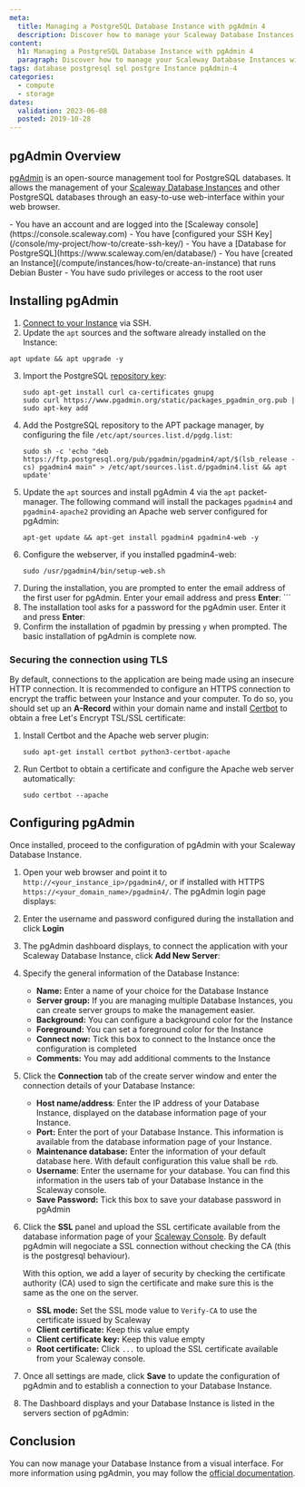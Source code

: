 ```yaml
---
meta:
  title: Managing a PostgreSQL Database Instance with pgAdmin 4
  description: Discover how to manage your Scaleway Database Instances with pgAdmin 4 from an easy-to-use web interface
content:
  h1: Managing a PostgreSQL Database Instance with pgAdmin 4
  paragraph: Discover how to manage your Scaleway Database Instances with pgAdmin 4 from an easy-to-use web interface
tags: database postgresql sql postgre Instance pqAdmin-4
categories:
  - compute
  - storage
dates:
  validation: 2023-06-08
  posted: 2019-10-28
---
```


## pgAdmin Overview

[pgAdmin](https://www.pgadmin.org/) is an open-source management tool for PostgreSQL databases. It allows the management of your [Scaleway Database Instances](https://www.scaleway.com/en/database/) and other PostgreSQL databases through an easy-to-use web-interface within your web browser.

<Macro id="iam-requirements" />

<Message type="requirement">
  - You have an account and are logged into the [Scaleway console](https://console.scaleway.com)
  - You have [configured your SSH Key](/console/my-project/how-to/create-ssh-key/)
  - You have a [Database for PostgreSQL](https://www.scaleway.com/en/database/)
  - You have [created an Instance](/compute/instances/how-to/create-an-instance) that runs Debian Buster
  - You have sudo privileges or access to the root user
</Message>


## Installing pgAdmin

1. [Connect to your Instance](/compute/instances/how-to/connect-to-instance/) via SSH.
2. Update the `apt` sources and the software already installed on the Instance:

  ```
  apt update && apt upgrade -y
  ```
3. Import the PostgreSQL [repository key](https://www.postgresql.org/media/keys/ACCC4CF8.asc):
    ```
    sudo apt-get install curl ca-certificates gnupg
    sudo curl https://www.pgadmin.org/static/packages_pgadmin_org.pub | sudo apt-key add
    ```
4. Add the PostgreSQL repository to the APT package manager, by configuring the file `/etc/apt/sources.list.d/pgdg.list`:
    ```
    sudo sh -c 'echo "deb https://ftp.postgresql.org/pub/pgadmin/pgadmin4/apt/$(lsb_release -cs) pgadmin4 main" > /etc/apt/sources.list.d/pgadmin4.list && apt update'
    ```
5. Update the `apt` sources and install pgAdmin 4 via the `apt` packet-manager. The following command will install the packages `pgadmin4` and `pgadmin4-apache2` providing an Apache web server configured for pgAdmin:
    ```
    apt-get update && apt-get install pgadmin4 pgadmin4-web -y
    ```
6. Configure the webserver, if you installed pgadmin4-web:
    ```
    sudo /usr/pgadmin4/bin/setup-web.sh
    ```
7. During the installation, you are prompted to enter the email address of the first user for pgAdmin. Enter your email address and press **Enter**:  ```
8. The installation tool asks for a password for the pgAdmin user. Enter it and press **Enter**:
9. Confirm the installation of pgadmin by pressing `y` when prompted. The basic installation of pgAdmin is complete now.

### Securing the connection using TLS

By default, connections to the application are being made using an insecure HTTP connection. It is recommended to configure an HTTPS connection to encrypt the traffic between your Instance and your computer. To do so, you should set up an **A-Record** within your domain name and install [Certbot](https://certbot.eff.org/) to obtain a free Let's Encrypt TSL/SSL certificate:

1. Install Certbot and the Apache web server plugin:
    ```
    sudo apt-get install certbot python3-certbot-apache
    ```
2. Run Certbot to obtain a certificate and configure the Apache web server automatically:
    ```
    sudo certbot --apache
    ```

## Configuring pgAdmin

Once installed, proceed to the configuration of pgAdmin with your Scaleway Database Instance.

1. Open your web browser and point it to `http://<your_instance_ip>/pgadmin4/`, or if installed with HTTPS `https://<your_domain_name>/pgadmin4/`. The pgAdmin login page displays:
    <Lightbox src="scaleway-pgadmin_login.webp" alt="" />
2. Enter the username and password configured during the installation and click **Login**
3. The pgAdmin dashboard displays, to connect the application with your Scaleway Database Instance, click **Add New Server**:
    <Lightbox src="scaleway-pgadmin_dashboard.webp" alt="" />
4. Specify the general information of the Database Instance:
    <Lightbox src="scaleway-pgadmin_create_general.webp" alt="" />

    * **Name:** Enter a name of your choice for the Database Instance
    * **Server group:** If you are managing multiple Database Instances, you can create server groups to make the management easier.
    * **Background:** You can configure a background color for the Instance
    * **Foreground:** You can set a foreground color for the Instance
    * **Connect now:** Tick this box to connect to the Instance once the configuration is completed
    * **Comments:** You may add additional comments to the Instance
5. Click the **Connection** tab of the create server window and enter the connection details of your Database Instance:
    <Lightbox src="scaleway-pgadmin_create_connection.webp" alt="" />

   * **Host name/address**: Enter the IP address of your Database Instance, displayed on the database information page of your Instance.
   * **Port:** Enter the port of your Database Instance. This information is available from the database information page of your Instance.
   * **Maintenance database:** Enter the information of your default database here. With default configuration this value shall be `rdb`.
   * **Username**: Enter the username for your database. You can find this information in the users tab of your Database Instance in the Scaleway console.
   * **Save Password:** Tick this box to save your database password in pgAdmin
6. Click the **SSL** panel and upload the SSL certificate available from the database information page of your [Scaleway Console](https://console.scaleway.com/rdb/). By default pgAdmin will negociate a SSL connection without checking the CA (this is the postgresql behaviour).

    With this option, we add a layer of security by checking the certificate authority (CA) used to sign the certificate and make sure this is the same as the one on the server.
    <Lightbox src="scaleway-pgadmin_create_ssl.webp" alt="" />

    * **SSL mode:** Set the SSL mode value to `Verify-CA` to use the certificate issued by Scaleway
    * **Client certificate:** Keep this value empty
    * **Client certificate key:** Keep this value empty
    * **Root certificate:** Click `...` to upload the SSL certificate available from your Scaleway console.
7. Once all settings are made, click **Save** to update the configuration of pgAdmin and to establish a connection to your Database Instance.
8. The Dashboard displays and your Database Instance is listed in the servers section of pgAdmin:
    <Lightbox src="scaleway-pgadmin_dashboard_connected.webp" alt="" />

## Conclusion

You can now manage your Database Instance from a visual interface. For more information using pgAdmin, you may follow the [official documentation](https://www.pgadmin.org/docs/pgadmin4/development/release_notes_4_16.html).
